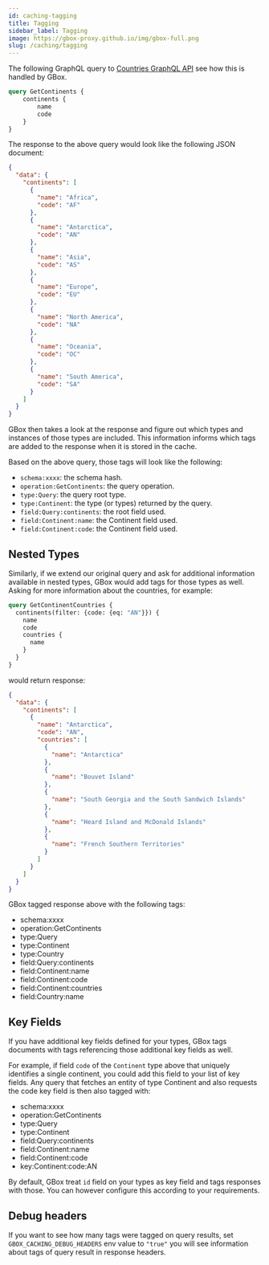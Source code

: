 ```yaml
---
id: caching-tagging
title: Tagging
sidebar_label: Tagging
image: https://gbox-proxy.github.io/img/gbox-full.png
slug: /caching/tagging
---
```


The following GraphQL query to [Countries GraphQL API](https://countries.trevorblades.com/) see how this is handled by GBox.

```graphql
query GetContinents {
    continents {
        name
        code
    }
}
```

The response to the above query would look like the following JSON document:

```json
{
  "data": {
    "continents": [
      {
        "name": "Africa",
        "code": "AF"
      },
      {
        "name": "Antarctica",
        "code": "AN"
      },
      {
        "name": "Asia",
        "code": "AS"
      },
      {
        "name": "Europe",
        "code": "EU"
      },
      {
        "name": "North America",
        "code": "NA"
      },
      {
        "name": "Oceania",
        "code": "OC"
      },
      {
        "name": "South America",
        "code": "SA"
      }
    ]
  }
}
```

GBox then takes a look at the response and figure out which types and instances of those types are included. This information informs which tags are added to the response when it is stored in the cache.

Based on the above query, those tags will look like the following:

+ `schema:xxxx`: the schema hash.
+ `operation:GetContinents`: the query operation.
+ `type:Query`: the query root type.
+ `type:Continent`: the type (or types) returned by the query.
+ `field:Query:continents`: the root field used.
+ `field:Continent:name`: the Continent field used.
+ `field:Continent:code`: the Continent field used.

## Nested Types

Similarly, if we extend our original query and ask for additional information available in nested types, 
GBox would add tags for those types as well. Asking for more information about the countries, for example:

```graphql
query GetContinentCountries {
  continents(filter: {code: {eq: "AN"}}) {
    name
    code
    countries {
      name
    }
  }
}
```

would return response:

```json
{
  "data": {
    "continents": [
      {
        "name": "Antarctica",
        "code": "AN",
        "countries": [
          {
            "name": "Antarctica"
          },
          {
            "name": "Bouvet Island"
          },
          {
            "name": "South Georgia and the South Sandwich Islands"
          },
          {
            "name": "Heard Island and McDonald Islands"
          },
          {
            "name": "French Southern Territories"
          }
        ]
      }
    ]
  }
}
```

GBox tagged response above with the following tags:

+ schema:xxxx
+ operation:GetContinents
+ type:Query
+ type:Continent
+ type:Country
+ field:Query:continents
+ field:Continent:name
+ field:Continent:code
+ field:Continent:countries
+ field:Country:name

## Key Fields

If you have additional key fields defined for your types, GBox tags documents with tags referencing those additional key fields as well.

For example, if field `code` of the `Continent` type above that uniquely identifies a single continent, you could add this field to your list of key fields. Any query that fetches an entity of type Continent and also requests the code key field is then also tagged with:

+ schema:xxxx
+ operation:GetContinents
+ type:Query
+ type:Continent
+ field:Query:continents
+ field:Continent:name
+ field:Continent:code
+ key:Continent:code:AN

By default, GBox treat `id` field on your types as key field and tags responses with those.
You can however configure this according to your requirements.

## Debug headers

If you want to see how many tags were tagged on query results, set `GBOX_CACHING_DEBUG_HEADERS` env value to `"true"`
you will see information about tags of query result in response headers.